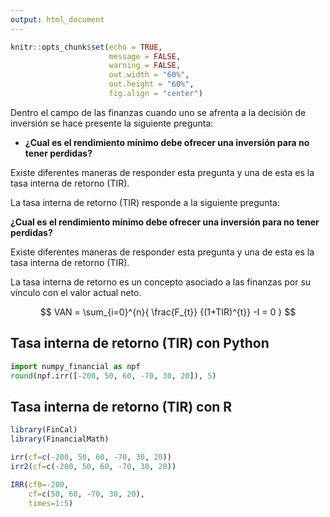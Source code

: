```yaml
---
output: html_document
---
```


<div class="my-post-main-container">

<!-- ################  CONFIGURACIONES ###################### -->

```r
knitr::opts_chunk$set(echo = TRUE,
                      message = FALSE,
                      warning = FALSE,
                      out.width = "60%",
                      out.height = "60%",
                      fig.align = "center")

```

Dentro el campo de las finanzas cuando uno se afrenta a la decisión de inversión se hace presente la siguiente pregunta:

- **¿Cual es el rendimiento mínimo debe ofrecer una inversión para no tener perdidas?**

Existe diferentes maneras de responder esta pregunta y una de esta es la tasa interna de retorno (TIR).

La tasa interna de retorno (TIR) responde a la siguiente pregunta:

**¿Cual es el rendimiento mínimo debe ofrecer una inversión para no tener perdidas?**

Existe diferentes maneras de responder esta pregunta y una de esta es la tasa interna de retorno (TIR).

La tasa interna de retorno es un concepto asociado a las finanzas por su vinculo con el valor actual neto.


$$ VAN = \sum_{i=0}^{n}{ \frac{F_{t}} {(1+TIR)^{t}} -I = 0  }  $$

## Tasa interna de retorno (TIR) con Python

```python
import numpy_financial as npf
round(npf.irr([-200, 50, 60, -70, 30, 20]), 5)
```


## Tasa interna de retorno (TIR) con R

```r
library(FinCal)
library(FinancialMath)

irr(cf=c(-200, 50, 60, -70, 30, 20))
irr2(cf=c(-200, 50, 60, -70, 30, 20))

IRR(cf0=-200,
    cf=c(50, 60, -70, 30, 20),
    times=1:5)


```


</div>


